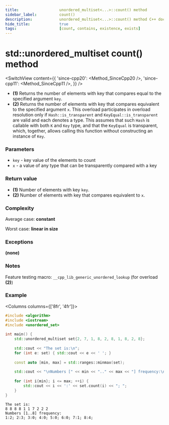 ```yaml
---
title:					unordered_multiset<...>::count() method
sidebar_label:			count()
description:			unordered_multiset<...>::count() method C++ documentation
hide_title:				true
tags:					[count, contains, existence, exists]
---
```



<!----------------- Codes ---------------------->

<!-- count() -->

# std::unordered_multiset count() method

<SwitchView content={{
    'since-cpp20': <Method_SinceCpp20 />,
    'since-cpp11': <Method_SinceCpp11 />,
    }} />


 - **(1)** Returns the number of elements with key that compares equal to the specified argument `key`.
 - **(2)** Returns the number of elements with key that compares equivalent to the specified argument `x`.
    This overload participates in overload resolution only if `Hash::is_transparent` and `KeyEqual::is_transparent` are valid and each denotes a type.
    This assumes that such `Hash` is callable with both `K` and `Key` type, and that the `KeyEqual` is transparent, which, together, allows calling this function without constructing an instance of `Key`.

### Parameters

 - `key` - key value of the elements to count
 - `x` - a value of any type that can be transparently compared with a key

### Return value

 - **(1)** Number of elements with key `key`.
 - **(2)** Number of elements with key that compares equivalent to `x`.

### Complexity

Average case: **constant**

Worst case: **linear in size**

### Exceptions

**(none)**

### Notes

Feature testing macro: `__cpp_lib_generic_unordered_lookup` (for overload **(2)**)

### Example

<Columns columns={['8fr', '4fr']}>
<div>

```cpp title='Main.cpp' showLineNumbers
#include <algorithm>
#include <iostream>
#include <unordered_set>
 
int main() {
    std::unordered_multiset set{2, 7, 1, 8, 2, 8, 1, 8, 2, 8};
 
    std::cout << "The set is:\n";
    for (int e: set) { std::cout << e << ' '; }
 
    const auto [min, max] = std::ranges::minmax(set);
 
    std::cout << "\nNumbers [" << min << ".." << max << "] frequency:\n";
 
    for (int i{min}; i <= max; ++i) {
        std::cout << i << ':' << set.count(i) << "; ";
    }
}
```

</div>
<div>

```plaintext title="Possible output"
The set is:
8 8 8 8 1 1 7 2 2 2
Numbers [1..8] frequency:
1:2; 2:3; 3:0; 4:0; 5:0; 6:0; 7:1; 8:4;
```

</div>
</Columns>
